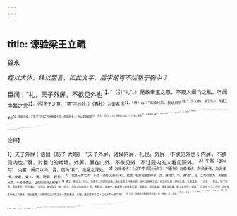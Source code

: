```yaml
---
---
---
```

title: 谏验梁王立疏
---



谷永

*经以大体，纬以至言，如此文字，后学胡可不烂熟于胸中？*

臣闻：“礼，天子外屏，不欲见外也<sup>1】。”（引“礼”。）是故帝王之意，不窥人闺门之私，听闻中冓之言<sup>2】。（引帝王之意。“意”字妙妙。）《春秋》为亲者讳<sup>3】。《诗》云：“戚戚兄弟，莫远具尔<sup>4】。”（引《诗》。杂引毕。）
今梁王年少<sup>5】，颇有狂病。（“年少”“狂病”四字断梁王毕，的是好手。）始以恶言按验<sup>6】，（恶言，怨望之言也。始劾乃为此。一。）既亡事实<sup>7】，而发禺门之私<sup>8】，非本章所指<sup>9】。（二。）王辞又不服<sup>10】，（三。）猥强劾立<sup>11】，傅致难明之事<sup>17】，独以偏辞<sup>13】，成罪断狱，（四。叙得最明白。）亡益于治道。（妙，妙。只此一语，便足悟上。）汙蔑宗室，以内乱之恶披布宣扬于天下<sup>19】，非所以为公族隐讳<sup>15】，增朝廷之荣华<sup>16】，昭圣德之风化也<sup>17】。（又妙。上一句公言之，此数句私计之也。）
臣愚以为王少<sup>18】。（句。）而父同产长<sup>19】，（句。）年齿不伦<sup>20】；（又与细辨。一辨。）梁国之富<sup>2】，足以厚聘美女，招致妖丽<sup>2】；（二辨。）父同产，亦有耻辱之心<sup>2】。案事者乃验问恶言<sup>8】，何故猥自发舒？（三辨。言自验问怨望，何故猥自别伏。）以三者揆之，殆非人情<sup>20】，（结住。三辨皆精绝。）疑有所迫切，过误失言。文吏蹑寻<sup>20】，不得转移<sup>18】。（此四句十六字，乃即句头之一“疑”字也。精绝，确确。）萌芽之时，加恩勿治，上也<sup>2】。（妙，妙。所不及已然，必先写。）既已案验举宪<sup>3】，（一句。）宜及王辞不服，（二句。）诏廷尉，（三句。）选上德通理之吏<sup>11】，（四句。“上德”，妙。“通理”，妙。）更审考清问，（五句。）著不然之效<sup>13】，（六句。）定失误之法，（七句。）而反命于下吏<sup>3】，（八句。）以广公族附疏之德<sup>5】，为宗室刷汙乱之耻，其得治亲之谊<sup>3】。

<sup>注释】

<sup>1】天子外屏：语出《荀子·大略》：“天子外屏，诸侯内屏，礼也。外屏，不欲见外也；内屏，不欲见内也。”屏，对着门的矮墙。外屏，屏在门外。不欲见外：不让院内的人看见院外。
<sup>2】中髯（goù勾）：内窒、闽门以内。冓，借为“构”，指屋之深处。
<sup>3】为亲者讳：《公羊传·闵公元年》：“《春秋》为尊者讳，为亲者讳，为贤者讳。”亲者，亲人。讳，隐瞒、避忌。
<sup>4】“戚戚兄弟”二句：引自《诗经·大雅·行苇》。戚戚：相来相爱的样子。具，通“俱”。尔，通“迩”，近。二句句意为：亲爱的兄弟，不要相疏远，让我们更亲近些吧！
<sup>5】梁王：指刘立。刘立，为梁孝王刘武的后裔。其父梁荒王刘嘉死后，由刘立继承王位。刘立继位后，暴虐无道，生活荒淫。“一日至十一犯法，臣下愁苦，莫敢亲近，不可谏止。”“（刘立）遂与园子（按：园子，为刘立的姑母。）奸。积数岁，永始中，相禹奏立对外家怨望，有恶言。有司案验，因发淫乱事，奏立禽兽行，请诛。”（《汉书·文三王传》）当时任太中大夫的谷永，因上此疏，以阐明自己对梁王立一案的看法。永始，西汉成帝年号（公元前16—前13年）。
<sup>6】恶言：指埋怒责备朝廷的言论。按：弹劾。验：查证。
<sup>7】亡：通“无”。
<sup>8】发：暴露。
<sup>9】本章：文书、奏章。指：指贵。
<sup>10】辞：供辞。
<sup>11】猥：急速。《广雅·释言》：“猥，顿也。”劾：审判。立：指刘立。
<sup>12】傅：附会。
<sup>13】偏辞：一面之辞。
<sup>14】汙蔑：污蔑。汙，同“污”。宗室：同一祖宗的贵族。梁王刘立与汉成帝刘骜同为汉高祖刘邦家族的后裔。内乱：指家族内部的淫乱之事。披布：披露公布。
<sup>15】公族：诸侯的间族。
<sup>16】荣华：荣誉。
<sup>17】昭：显扬。圣德：圣人之德。圣人，这里指皇帝。风化：风俗教化。
<sup>18】臣：谷永。谷永，字子云，长安人。西汉元帝时，曾任太常丞。成帝时，曾任光禄大夫、安定大守、太中大夫、北地太守、大司农。
<sup>19】父同产：父亲的兄弟姐妹。这里指刘立的姑母园子。长：年龄大。
<sup>20】不伦：不相近。伦，类。
<sup>21】梁国：西汉诸侯王国，都睢阳（今河南商丘市）。
<sup>22】妖丽：妖冶之固人。
<sup>23】“父同产”二句：《汉书·文三王传》载有谷永此文，在“父同产，亦有耻辱之心”句下，颜师古注云：“言其姑亦当自耻，必不与奸。”
<sup>24】案事者：审案的人。
<sup>25】发舒：旁生枝节。
<sup>26】揆：度。殆：大约。人情：人之常情。
<sup>27】蹑（miè聂）寻：追踪。
<sup>28】转移：更动。
<sup>29】“加恩勿治”二句：意思是说，请皇上对刘立给以宽大，对此案不要深加迫究，这样做才是上策。
<sup>30】案验：立案审理及查证。举宪：送交御史府。宪，指御史府，为汉代最高监察机关。
<sup>31】诏：皇帝颁发的命令。廷尉：官名，执掌刑狱，为九卿之一。上德；德高望重。
<sup>32】更：复。审考：审理查核。清问：了结讯问。
<sup>33】著：明。不然：不是。指劾奏不实。
<sup>34】反命：指将判明无罪的文书送交下一级司法机关的主管官员。
<sup>35】广：光大。附疏：使疏远者变得亲近起来。
<sup>36】治：惩处。亲：亲属。谊：通“义”。